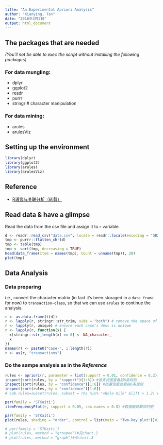 ```yaml
---
title: "An Experimental Apriori Analysis"
author: "Xianying, Tan"
date: "2016年3月2日"
output: html_document
---
```


## The packages that are needed 
_(You'll not be able to exec the script without installing the following packages)_

### For data mungling:
- dplyr
- ggplot2
- readr
- purrr
- stringr # character manipulation

### For data mining:
- arules
- arulesViz


## Setting up the environment

```r
library(dplyr)
library(ggplot2)
library(arules)
library(arulesViz)
```

## Reference

- [R语言与关联分析（转载）](http://blog.sina.com.cn/s/blog_6aed37fd0101qe27.html)

## Read data & have a glimpse

Read the data from the csv file and assign it to `r` variable.

```r
d <- readr::read_csv("data.csv", locale = readr::locale(encoding = "GB2312"), col_names = FALSE)
tmp <- purrr::flatten_chr(d)
tmp <- table(tmp)
tmp <- sort(tmp, decreasing = TRUE)
head(data_frame(Item = names(tmp), Count = unname(tmp)), 20)
plot(tmp)
```

## Data Analysis

### Data preparing

i.e., convert the character matrix (in fact it's been storaged in a `data_frame` for now) to `transaction-class`, so that we can use `arules` to continue the analysis.

```r
r <- as.data.frame(t(d))
r <- lapply(r, stringr::str_trim, side = "both") # remove the space of the text
r <- lapply(r, unique) # ensure each case's desc is unique
r <- lapply(r, function(x) {
  x[stringr::str_length(x) == 0] <- NA_character_
  x
})
names(r) <- paste0("Case-", 1:length(r))
r <- as(r, "transactions")
```

### Do the sampe analysis as in the _Reference_

```r

rules <- apriori(r, parameter = list(support = 0.01, confidence = 0.2))
inspect(sort(rules, by = "support")[1:6]) #按支持度查看前6条规则
inspect(sort(rules, by = "confidence")[1:6]) #按置信度查看前6条规则
inspect(sort(rules, by = "confidence")[1:6])
# sub.rules=subset(rules, subset = rhs %in% "whole milk" &lift > 1.2) #也可以用subset做规则的筛选,取"右手边"含有whole milk且lift大于1.2的规则

par(family = 'STKaiti')
itemFrequencyPlot(r, support = 0.05, cex.names = 0.8) #数据画频繁项的图

par(family = 'STKaiti')
plot(rules, shading = "order", control = list(main = "Two-key plot"))#见chart.1

# par(family = 'STKaiti')
# plot(rules, method = "grouped")#见chart.2
# plot(rules, method = "graph")#见chart.3
```


